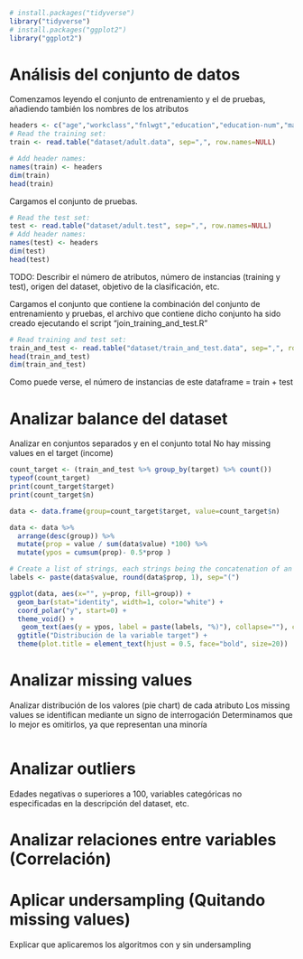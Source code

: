 ```r
# install.packages("tidyverse")
library("tidyverse")
# install.packages("ggplot2")
library("ggplot2")
```

# Análisis del conjunto de datos
Comenzamos leyendo el conjunto de entrenamiento y el de pruebas, añadiendo también los nombres de los atributos
```r
headers <- c("age","workclass","fnlwgt","education","education-num","marital-status","occupation","relationship","race","sex","capital-gain","capital-loss","hours-per-week","native-country", "target")
# Read the training set:
train <- read.table("dataset/adult.data", sep=",", row.names=NULL)

# Add header names:
names(train) <- headers
dim(train)
head(train)
```

Cargamos el conjunto de pruebas.
```r
# Read the test set:
test <- read.table("dataset/adult.test", sep=",", row.names=NULL)
# Add header names:
names(test) <- headers
dim(test)
head(test)
```

TODO: Describir el número de atributos, número de instancias (training y test), origen del dataset, objetivo de la clasificación, etc.

Cargamos el  conjunto que contiene la combinación del conjunto de entrenamiento y pruebas, el archivo que contiene dicho conjunto ha sido creado ejecutando el script "join_training_and_test.R"
```r
# Read training and test set:
train_and_test <- read.table("dataset/train_and_test.data", sep=",", row.names=NULL, header=TRUE)
head(train_and_test)
dim(train_and_test)
```

Como puede verse, el número de instancias de este dataframe = train + test

# Analizar balance del dataset
Analizar en conjuntos separados y en el conjunto total
No hay missing values en el target (income)
```r
count_target <- (train_and_test %>% group_by(target) %>% count())
typeof(count_target)
print(count_target$target)
print(count_target$n)

data <- data.frame(group=count_target$target, value=count_target$n)

data <- data %>% 
  arrange(desc(group)) %>%
  mutate(prop = value / sum(data$value) *100) %>%
  mutate(ypos = cumsum(prop)- 0.5*prop )

# Create a list of strings, each strings being the concatenation of an element of value and an element of prop
labels <- paste(data$value, round(data$prop, 1), sep="(")

ggplot(data, aes(x="", y=prop, fill=group)) +
  geom_bar(stat="identity", width=1, color="white") +
  coord_polar("y", start=0) +
  theme_void() + 
   geom_text(aes(y = ypos, label = paste(labels, "%)"), collapse=""), color = "white", size=6) +
  ggtitle("Distribución de la variable target") +
  theme(plot.title = element_text(hjust = 0.5, face="bold", size=20))
```

# Analizar missing values

Analizar distribución de los valores (pie chart) de cada atributo
Los missing values se identifican mediante un signo de interrogación
Determinamos que lo mejor es omitirlos, ya que representan una minoría

```r

```


# Analizar outliers
Edades negativas o superiores a 100, variables categóricas no especificadas en la descripción del dataset, etc.

# Analizar relaciones entre variables (Correlación)

# Aplicar undersampling (Quitando missing values)
Explicar que aplicaremos los algoritmos con y sin undersampling